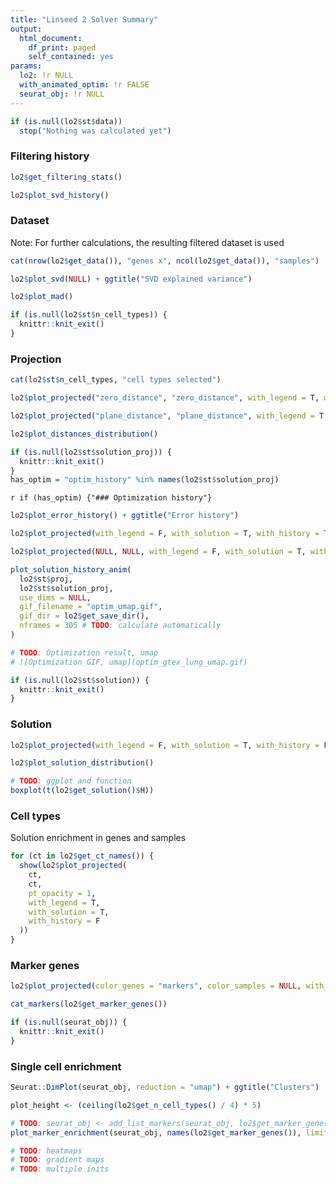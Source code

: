 ```yaml
---
title: "Linseed 2 Solver Summary"
output:
  html_document:
    df_print: paged
    self_contained: yes
params:
  lo2: !r NULL
  with_animated_optim: !r FALSE
  seurat_obj: !r NULL
---
```


<style>
img {
  height: 300px;
  width: auto;
}

h4 {
  margin-top: 20px;
}
</style>

```r
if (is.null(lo2$st$data))
  stop("Nothing was calculated yet")
```

### Filtering history
```r
lo2$get_filtering_stats()
```
```r
lo2$plot_svd_history()
```

### Dataset
Note: For further calculations, the resulting filtered dataset is used
```r
cat(nrow(lo2$get_data()), "genes x", ncol(lo2$get_data()), "samples")
```

```r
lo2$plot_svd(NULL) + ggtitle("SVD explained variance")
```

```r
lo2$plot_mad()
```


```r
if (is.null(lo2$st$n_cell_types)) {
  knittr::knit_exit()
}
```

### Projection
```r
cat(lo2$st$n_cell_types, "cell types selected")
```

```r
lo2$plot_projected("zero_distance", "zero_distance", with_legend = T, with_solution = F, with_history = F)
```

```r
lo2$plot_projected("plane_distance", "plane_distance", with_legend = T, with_solution = F, with_history = F)
```

```r
lo2$plot_distances_distribution()
```


```r
if (is.null(lo2$st$solution_proj)) {
  knittr::knit_exit()
}
has_optim = "optim_history" %in% names(lo2$st$solution_proj)
```

`r if (has_optim) {"### Optimization history"}`

```r
lo2$plot_error_history() + ggtitle("Error history")
```

```r
lo2$plot_projected(with_legend = F, with_solution = T, with_history = T)
```

```r
lo2$plot_projected(NULL, NULL, with_legend = F, with_solution = T, with_history = T)
```

```r
plot_solution_history_anim(
  lo2$st$proj,
  lo2$st$solution_proj,
  use_dims = NULL,
  gif_filename = "optim_umap.gif",
  gif_dir = lo2$get_save_dir(),
  nframes = 305 # TODO: calculate automatically
)

# TODO: Optimization result, umap
# ![Optimization GIF, umap](optim_gtex_lung_umap.gif)
```


```r
if (is.null(lo2$st$solution)) {
  knittr::knit_exit()
}
```


### Solution
```r
lo2$plot_projected(with_legend = F, with_solution = T, with_history = F)
```

```r
lo2$plot_solution_distribution()
```

```r
# TODO: ggplot and function
boxplot(t(lo2$get_solution()$H))
```


### Cell types
Solution enrichment in genes and samples
```r
for (ct in lo2$get_ct_names()) {
  show(lo2$plot_projected(
    ct,
    ct,
    pt_opacity = 1,
    with_legend = T,
    with_solution = T,
    with_history = F
  ))
}
```

### Marker genes
```r
lo2$plot_projected(color_genes = "markers", color_samples = NULL, with_solution = T, with_history = F)
```

```r
cat_markers(lo2$get_marker_genes())
```

```r
if (is.null(seurat_obj)) {
  knittr::knit_exit()
}
```

### Single cell enrichment
```r
Seurat::DimPlot(seurat_obj, reduction = "umap") + ggtitle("Clusters")
```

```r
plot_height <- (ceiling(lo2$get_n_cell_types() / 4) * 5)
```

```r
# TODO: seurat_obj <- add_list_markers(seurat_obj, lo2$get_marker_genes())
plot_marker_enrichment(seurat_obj, names(lo2$get_marker_genes()), limits = c(0, 1.5))
```


```r
# TODO: heatmaps
# TODO: gradient maps
# TODO: multiple inits
```

